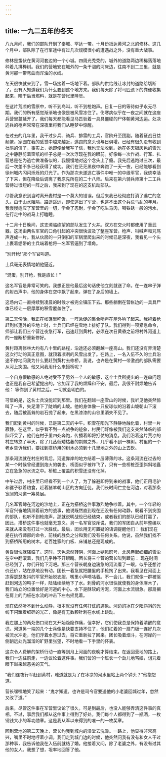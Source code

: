```yaml
---
---
---
```

title: 一九二五年的冬天
---




八九月间，我们的部队开到了奉城、罕达一带。十月份抵达黄河之北的修林。这几个月中，部队除了在行军途中有过几次规模很小的遭遇战之外，没有重大战事。

修林是蛰伏在黄河河套边的一个小城。四周光秃秃的，城外的道路两边稀稀落落地种着几排桦树。我们的营地安在城外的一条干涸的河床边，往南不到二三里，就是黄河那一带弯曲而浑浊的水线。

冬天很快就来到了。雪一场接着一场地下着。部队的供给线让冰封的道路给切断了。没有人知道我们为什么要到这个地方来。我们每天除了将马匹遗下的粪便收集起来，晒干后当燃料，就是在营帐里睡觉。

在这片荒凉的雪原中，听不到鸟叫，听不到枪炮声。日复一日的等待似乎永无尽期。我们的所有感觉渐渐地也像是被风雪冻住了。伤寒病似乎在一夜之间就在这座兵营里蔓延开了。我们每天都能看见马匹驮着一具具僵硬的尸体朝黄河边运。处决逃兵的枪声常常在深夜里将我们从睡梦中惊醒。

在过去的几年里，我干过步兵、骑兵、排雷的工兵，官阶升至团副。随着征战日益频繁，家园在我的感觉中越来越近，逃跑的念头也与日俱增。已经有很久没有收到杜鹃的信了，事实上，她即便给我写了信，我也无法收到。她在冬天银灰色的雪光之中静静剪着窗纸的样子总是一次次浮现在我的眼前。好像每一次作战、行军、扎营总是在为逃亡做准备似的，我慢慢地对这个念头上了瘾。我先后逃跑过三次，最后一次差不多已经获得了成功。我们在茫茫黑夜中奔跑了一天一夜，已经能够看到徐州城内闪闪烁烁的灯光了。作为那次未遂逃亡事件中唯一的中级军官，我侥幸活了下来，但在降级后调离了我原先所在的二十八师。后来在第六骑兵师第十二工兵营待过很短的一阵之后，我来到了现在的这支机动部队。

尽管我意识到当时离开麦村是一个莫大的错误，但后来我已经彻底打消了逃亡的念头。由于山水阻隔，路途遥远，即使逃出了军营，也逃不出这个兵荒马乱的年月。我慢慢适应了军营里的一切，学会了忍耐，学会了吃生马肉，喝铁锈一般的污水，在行走中的战马上打瞌睡。

十二月十日晚间，这支濒临绝望的部队发生了火并。双方在交火时都使用了重武器。这场由两名军官的口角引起的冲突很快波及了整座军营。枪声、叫喊声和咒骂声连成一片。我从伙房的一只倒扣的军锅里爬出来的时候已是深夜，我看见一个头上裹着绷带的士兵端着枪将一名军官逼到了墙角。

“别开枪!”那个军官叫道。

士兵毫无表情地朝他逼近。

“混蛋，别开枪，我是旅长！”

这名军官是非常可笑的。我想正是他最后这句话使他立刻就送了命。在一连串子弹的射击声中，他的身体在空中飘了起来，弹在了身后的墙上。

这场内讧一直持续到凌晨的时候才被完全镇压下去。那些躺倒在营帐边的一具具尸体已经让一层厚厚的积雪覆盖住了。

第二天傍晚，我正在帐篷里吃饭，一阵急促的集合哨声在屋外响了起来。我拖着枪赶到帐篷外的空地上时，士兵们已经在雪地上排好了队。我们得到一项紧急命令，师部让我们三个营连夜急行军，迅速赶到黄村，必须在次日黄昏之前将村外河道上的一座断桥重新修好。

黄村距离修林大约有八十里的路程，沿途还必须翻越一座高山。我们还没有弄清楚这次行动的真正意图，就顶着凛冽的风雪出发了。在路上，一名入伍不久的士兵沿途不停地问我为什么要赶到黄村去修桥。我说，也许是在黄村一带激战的部队需要从河上突围。他又问我用什么来搭桥呢？

一个自身很敏感的人绝对受不了另外一个人的敏感，这个士兵所提出的一连串问题也正是我自己希望提出的，它加深了我的烦躁和不安。最后，我很不耐烦地告诉他： 等你到了黄村之后，一切就会明白的。

可惜的是，这名士兵没能赶到那里。我们在翻越一座雪山的时候，我听见他突然惊叫了一声，失足滑下了陡峭的山坡。他的身体像一只皮球似的沿着山坡朝山下滚去，随后被高耸的岩石抛了起来，在黑漆漆的山谷里消失不见了。

我们赶到黄村的时候，已是第二天的中午。积雪在阳光下静静地融化着，村里一片寂静。在这里，似乎看不到一点战争的迹象，村民们好像被我们这支突然降临的部队吓呆了，他们在村子里四处奔跑，传播着即将打仗的消息。我们沿着这片荒凉的村庄转悠了半天，除了几丛低矮枯萎的荆棘之外，几乎看不到一棵树。村里的一个老乡告诉我们，要找到搭桥用的树木必须到十几里地之外的山上去砍。

那条河流就在村庄的背后。河道靠岸的地方结着一层薄薄的冰。这条河流在过去的某一个时候曾经遭到炮火的袭击，桥面似乎被炸飞了，只有一些桥桩歪歪斜斜地矗立在急急的水流之中。桥桩上覆盖的积雪还没有化掉。

中午过后，村庄里已经看不到一个人了，为了躲避即将到来的战事，他们正用毛驴和骡子驮着粮食，赶着猪羊朝山区的方向迁徙。我们长时间伫立在河边，对着那条宽阔的河道一筹莫展。

几名军官蹲在河边的沙地上，正在为搭桥这件事激烈地争吵着。其中，一个年轻的军官兴奋地猜测着前方的战事，他说既然直到现在还没有任何动静，既看不到突围的部队，也听不到枪炮声，那就说明战役已经结束，或者我们的部队已经打赢了，因此，搭桥这件事也就毫无意义。另一名军官驳斥说，我们的军团自从前年整编以来就从来没有打过一次胜仗。最后，团长用无可置疑的语调提醒他们： 我们现在是在执行师部的命令，前线的胜负之分和我们没有任何关系。他说，虽然我们找不到搭桥所用的树木，老百姓家的门板、床铺总还是现成的。

黄昏很快就降临了。这时，天色忽然转阴，河面上朔风怒号，北风卷起细细的雪尘在空中翻滚着，我们几乎睁不开眼睛。团长将三个营的营长叫到跟前： 现在时间已经到了，你们开始下河吧。那三个营长朝身边湍急的河流看了一眼，似乎还想讨价还价，站在原地没有动。团长一着急就把腰里的手枪掏了出来。我看见在河面上冻得瑟瑟发抖的军官开始脱衣服，嘴里小声嘀咕着。不一会儿，我们就像一群被驱赶到河边的鸭子一样，陆陆续续地下了水。刺骨的河水很快就使我的身体麻木了，我们站立的位置恰好是河道的中心。水下是酥软的污泥，河面上水流很急。那扇搁在肩上的门板在水流的冲击下左右摇晃着。

现在依然听不到什么动静，根本就没有任何打仗的迹象。河边的冰在夕阳斜斜的光线下闪耀着细碎的光芒，像是有无数颗针刺在水线上跳动。

我左腿上的两处伤口现在又开始隐隐作痛，但幸好，它们使我总是保持着清醒的意识。河道另一端的几个士兵像是快要支持不住了，他们扛着的一扇门板一连好几次被流水冲走，他们浮着水游过去，将它重新拉了回来。团长吸着烟斗，在河岸的一侧朝远处光溜溜的旷野里张望，不时地看一下手里的怀表。

这次令人费解的架桥行动一直等到月上河面的夜晚才算结束。在返回营地的路上，我们一边往前走，一边议论着这件事。我们营的一个班长一个劲儿地骂娘，诅咒着眼下越来越恶劣的天气。

“我们连夜行军赶到黄村，难道就是为了在冰凉的河水里站上两个钟头？”他抱怨道。

营长嘿嘿地笑了起来：“鬼才知道。也许是司令官要送他的小老婆回城过年，忽然又改了道。”

后来，尽管这件事在军营里议论了很久，可是到最后，也没人能够弄清这件事的真相。不过，事后我们都从这件事上得到了好处。我们每个人都得到了一瓶酒，一枚铜钱大小的军功勋章。这是我从军以来得到的唯一的一枚奖章。

回到营地的第二天晚上，营长约我到城内的澡堂去洗澡。一路上，他显得非常高兴，嘴里不时地哼着小调。我们走到城门边的时候，他突然问我有没有和女人干过那种事，我告诉他我在入伍前就结了婚。他接着又问，除了老婆之外，有没有过其他的女人。我想了想，坦率地回答了他。